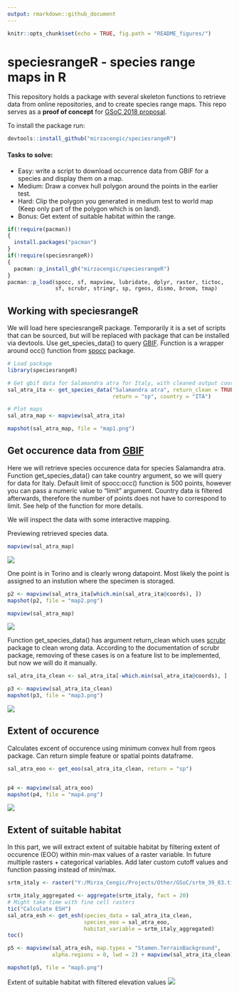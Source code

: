 ```yaml
---
output: rmarkdown::github_document
---
```


<!-- README.md is generated from README.Rmd. Please edit that file -->


```r
knitr::opts_chunk$set(echo = TRUE, fig.path = "README_figures/")
```

# speciesrangeR - species range maps in R

This repository holds a package with several skeleton functions to retrieve data from online repositories, and to create species range maps.
This repo serves as a **proof of concept** for [GSoC 2018 proposal](https://github.com/rstats-gsoc/gsoc2018/wiki/Species-range-maps-in-R).

To install the package run:
```r
devtools::install_github("mirzacengic/speciesrangeR")
```

#### Tasks to solve:  
- Easy: write a script to download occurrence data from GBIF for a species and
display them on a map.  
- Medium: Draw a convex hull polygon around the points in the earlier test.  
- Hard: Clip the polygon you generated in medium test to world
map (Keep only part of the polygon which is on land).  
- Bonus: Get extent of suitable habitat within the range.

```r
if(!require(pacman))
{
  install.packages("pacman")
}
if(!require(speciesrangeR))
{
  pacman::p_install_gh("mirzacengic/speciesrangeR")
}
pacman::p_load(spocc, sf, mapview, lubridate, dplyr, raster, tictoc,
               sf, scrubr, stringr, sp, rgeos, dismo, broom, tmap)


```


## Working with speciesrangeR
We will load here speciesrangeR package. Temporarily it is a set of scripts that can be sourced, but will be replaced with package that can be installed via devtools. Use get_species_data() to query [GBIF](https://www.gbif.org/). Function is a wrapper around occ() function from [spocc](https://ropensci.github.io/spocc/) package.

```r

# Load package 
library(speciesrangeR)

# Get gbif data for Salamandra atra for Italy, with cleaned output coordinates.
sal_atra_ita <- get_species_data("Salamandra atra", return_clean = TRUE, 
                                 return = "sp", country = "ITA")

# Plot maps
sal_atra_map <- mapview(sal_atra_ita)

```

```r
mapshot(sal_atra_map, file = "map1.png")
```
## Get occurence data from [GBIF](https://www.gbif.org/)
Here we will retrieve species occurence data for species Salamandra atra. Function get_species_data() can take country argument, so we will query for data for Italy. Default limit of spocc:occ() function is 500 points, however you can pass a numeric value to "limit" argument. Country data is filtered afterwards, therefore the number of points does not have to correspond to limit. See help of the function for more details.

We will inspect the data with some interactive mapping.


Previewing retrieved species data.

```r
mapview(sal_atra_map)
```
![](map1.png)



One point is in Torino and is clearly wrong datapoint. Most likely the point is assigned to an instution where the specimen is storaged. 
```r

p2 <- mapview(sal_atra_ita[which.min(sal_atra_ita@coords), ])
mapshot(p2, file = "map2.png")

```

```r
mapview(sal_atra_map)
```
![](map2.png)


Function get_species_data() has argument return_clean which uses [scrubr](https://github.com/ropensci/scrubr) package to clean wrong data. According to the documentation of scrubr package, removing of these cases is on a feature list to be implemented, but now we will do it manually.


```r
sal_atra_ita_clean <- sal_atra_ita[-which.min(sal_atra_ita@coords), ]

p3 <- mapview(sal_atra_ita_clean)
mapshot(p3, file = "map3.png")

```
![](map3.png)

## Extent of occurence

Calculates excent of occurence using minimum convex hull from rgeos package. Can return simple feature or spatial points dataframe.
```r

sal_atra_eoo <- get_eoo(sal_atra_ita_clean, return = "sp")


p4 <- mapview(sal_atra_eoo)
mapshot(p4, file = "map4.png")

```
![](map4.png)


## Extent of suitable habitat 

In this part, we will extract extent of suitable habitat by filtering extent of occurence (EOO) within min-max values of a raster variable. In future multiple rasters + categorical variables. Add later custom cutoff values and function passing instead of min/max.


```r

srtm_italy <- raster("Y:/Mirza_Cengic/Projects/Other/GSoC/srtm_39_03.tif")

srtm_italy_aggregated <- aggregate(srtm_italy, fact = 20)
# Might take time with fine cell rasters
tic("Calculate ESH")
sal_atra_esh <- get_esh(species_data = sal_atra_ita_clean, 
                        species_eoo = sal_atra_eoo,
                        habitat_variable = srtm_italy_aggregated)
toc()

p5 <- mapview(sal_atra_esh, map.types = "Stamen.TerrainBackground", 
              alpha.regions = 0, lwd = 2) + mapview(sal_atra_ita_clean)

mapshot(p5, file = "map5.png")


```

Extent of suitable habitat with filtered elevation values
![](map5.png)

